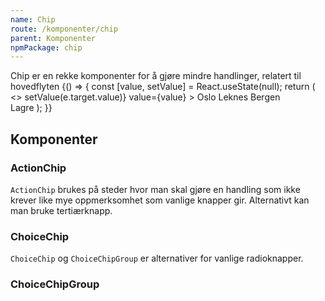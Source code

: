 ```yaml
---
name: Chip
route: /komponenter/chip
parent: Komponenter
npmPackage: chip
---
```



<PageHeader>
  Chip er en rekke komponenter for å gjøre mindre handlinger, relatert til
  hovedflyten
</PageHeader>

<Playground>
  {() => {
    const [value, setValue] = React.useState(null);
    return (
      <>
        <ChoiceChipGroup
          name="city"
          label="Velg din hjemby"
          onChange={e => setValue(e.target.value)}
          value={value}
        >
          <ChoiceChip value="Oslo">Oslo</ChoiceChip>
          <ChoiceChip value="Leknes">Leknes</ChoiceChip>
          <ChoiceChip value="Bergen" disabled>
            Bergen
          </ChoiceChip>
        </ChoiceChipGroup>
        <br />
        <ActionChip>Lagre</ActionChip>
      </>
    );
  }}
</Playground>

## Komponenter

### ActionChip

<ImportStatement imports="ActionChip" />
<Props of={ActionChip} />

`ActionChip` brukes på steder hvor man skal gjøre en handling som ikke krever like mye oppmerksomhet som vanlige knapper gir.
Alternativt kan man bruke tertiærknapp.

### ChoiceChip

<ImportStatement imports="ChoiceChip" />
<Props of={ChoiceChip} />

`ChoiceChip` og `ChoiceChipGroup` er alternativer for vanlige radioknapper.

### ChoiceChipGroup

<ImportStatement imports="ChoiceChipGroup" />
<Props of={ChoiceChipGroup} />
